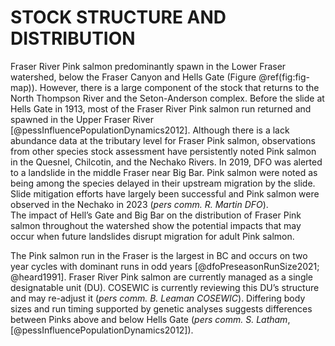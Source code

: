 # STOCK STRUCTURE AND DISTRIBUTION  

Fraser River Pink salmon predominantly spawn in the Lower Fraser watershed, below the Fraser Canyon and Hells Gate (Figure \@ref(fig:fig-map)). 
However, there is a large component of the stock that returns to the North Thompson River and the Seton-Anderson complex. 
Before the slide at Hells Gate in 1913, most of the Fraser River Pink salmon run returned and spawned in the Upper Fraser River [@pessInfluencePopulationDynamics2012]. 
Although there is a lack abundance data at the tributary level for Fraser Pink salmon, observations from other species stock assessment have persistently noted Pink salmon in the Quesnel, Chilcotin, and the Nechako Rivers. 
In 2019, DFO was alerted to a landslide in the middle Fraser near Big Bar. 
Pink salmon were noted as being among the species delayed in their upstream migration by the slide. 
Slide mitigation efforts have largely been successful and Pink salmon were observed in the Nechako in 2023 (*pers comm. R. Martin DFO*).  
The impact of Hell’s Gate and Big Bar on the distribution of Fraser Pink salmon throughout the watershed show the potential impacts that may occur when future landslides disrupt migration for adult Pink salmon.  

The Pink salmon run in the Fraser is the largest in BC and occurs on two year cycles with dominant runs in odd years [@dfoPreseasonRunSize2021; @heard1991]. 
Fraser River Pink salmon are currently managed as a single designatable unit (DU). 
COSEWIC is currently reviewing this DU’s structure and may re-adjust it (*pers comm. B. Leaman COSEWIC*). 
Differing body sizes and run timing supported by genetic analyses suggests differences between Pinks above and below Hells Gate (*pers comm. S. Latham*, [@pessInfluencePopulationDynamics2012]).  
